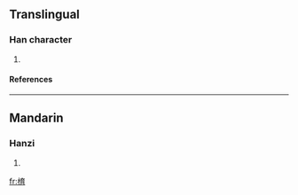 ==Translingual==
===Han character===
{{Han char|rn=75|rad=木|as=08|sn=12|four=|canj=木卜戈月 (DYIB)}}
# {{defn|Han|sort=木08}}
====References====
{{Han ref|kx=0533.050|dkj=14944|hdz=21238.010|uh=68DB|ud=26843}}

----
==Mandarin==
===Hanzi===
{{cmn-hanzi|pin=[[yù]] ([[yu4]])|wg=yü<sup>4</sup>}}
# {{defn|Mandarin}}

[[fr:棛]]